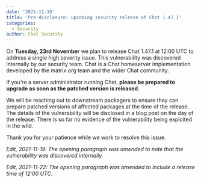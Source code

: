 ```yaml
---
date: '2021-11-18'
title: 'Pre-disclosure: upcoming security release of Chat 1.47.1'
categories:
  - Security
author: Chat Security
---
```


On **Tuesday, 23rd November** we plan to release Chat 1.47.1 at 12:00 UTC to address a single high severity issue. This vulnerability was discovered internally by our security team. Chat is a Chat homeserver implementation developed by the matrix.org team and the wider Chat community.


If you're a server administrator running Chat, **please be prepared to upgrade as soon as the patched version is released**.

We will be reaching out to downstream packagers to ensure they can prepare patched versions of affected packages at the time of the release. The details of the vulnerability will be disclosed in a blog post on the day of the release. There is so far no evidence of the vulnerability being exploited in the wild.

Thank you for your patience while we work to resolve this issue.

_Edit, 2021-11-19: The opening paragraph was amended to note that the vulnerability was discovered internally._

_Edit, 2021-11-22: The opening paragraph was amended to include a release time of 12:00 UTC._
